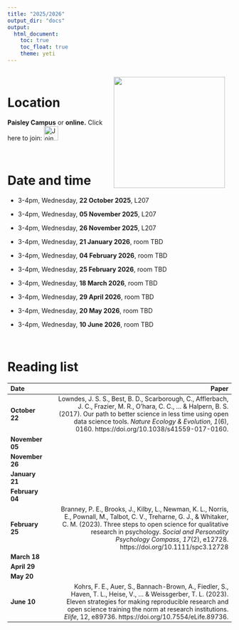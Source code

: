 ```yaml
---
title: "2025/2026"
output_dir: "docs"  
output:
  html_document:
    toc: true
    toc_float: true
    theme: yeti
---
```

<style>
  .responsive-img {
    float: right;
    margin: 15px 15px 15px 15px;
  }

  @media (max-width: 768px) {
    .responsive-img {
      float: none;
      display: block;
      margin: 0 auto 15px auto;
    }
  }
</style>

<img src="UWSTea2.jpg" width="250" class="responsive-img">

<br>

# Location

**Paisley Campus** or **online.** Click here to join: [<img src="teams.svg" alt="Join us here"  height="32"/>](https://teams.microsoft.com/l/meetup-join/19%3ameeting_MTQ4Y2RiNzEtODMxYi00MGVhLTlhNDgtYTgzMWI1ZmYxMGZl%40thread.v2/0?context=%7b%22Tid%22%3a%22f89944b7-4a4e-4ea7-9156-3299f3411647%22%2c%22Oid%22%3a%22730b79f5-6f77-4110-9293-ae406b00b086%22%7d)

<br> 

# Date and time

- 3-4pm, Wednesday, **22 October 2025**, L207 

- 3-4pm, Wednesday, **05 November 2025**, L207 

- 3-4pm, Wednesday, **26 November 2025**, L207 

- 3-4pm, Wednesday, **21 January 2026**, room TBD

- 3-4pm, Wednesday, **04 February 2026**, room TBD

- 3-4pm, Wednesday, **25 February 2026**, room TBD

- 3-4pm, Wednesday, **18 March 2026**, room TBD

- 3-4pm, Wednesday, **29 April 2026**, room TBD

- 3-4pm, Wednesday, **20 May 2026**, room TBD

- 3-4pm, Wednesday, **10 June 2026**, room TBD

<br>

# Reading list

<style scoped>
table {
  font-size: 14px;
}
</style>

|Date            |     |                                                                                                Paper|
|:---------------|:----|----------------------------------------------------------------------------------------------------:|
|  **October 22**|     |Lowndes, J. S. S., Best, B. D., Scarborough, C., Afflerbach, J. C., Frazier, M. R., O’hara, C. C., ... & Halpern, B. S. (2017). Our path to better science in less time using open data science tools. *Nature Ecology & Evolution*, *1*(6), 0160. https://doi.org/10.1038/s41559-017-0160.
| **November 05**|     |
| **November 26**|     |
|  **January 21**|     |
| **February 04**|     |
| **February 25**|     |Branney, P. E., Brooks, J., Kilby, L., Newman, K. L., Norris, E., Pownall, M., Talbot, C. V., Treharne, G. J., & Whitaker, C. M. (2023). Three steps to open science for qualitative research in psychology. *Social and Personality Psychology Compass*, *17*(2), e12728. https://doi.org/10.1111/spc3.12728
|    **March 18**|     |
|    **April 29**|     |
|      **May 20**|     |
|     **June 10**|     |Kohrs, F. E., Auer, S., Bannach-Brown, A., Fiedler, S., Haven, T. L., Heise, V., ... & Weissgerber, T. L. (2023). Eleven strategies for making reproducible research and open science training the norm at research institutions. *Elife*, 12, e89736. https://doi.org/10.7554/eLife.89736.
